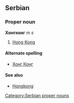 ==Serbian==
===Proper noun===
'''Хонгконг''' ''m s''
#[[Hong Kong]]
====Alternate spelling====
*[[Хонг Конг]]
====See also====
*[[Hongkong]]
[[Category:Serbian proper nouns]]